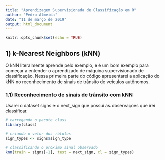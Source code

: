 ---
title: "Aprendizagem Supervisionada de Classificação em R"
author: "Pedro Almeida"
date: "11 de março de 2019"
output: html_document
---

```{r setup, include=FALSE}
knitr::opts_chunk$set(echo = TRUE)
```

## 1) k-Nearest Neighbors (kNN)

O kNN literalmente aprende pelo exemplo, e é um bom exemplo para começar a entender o aprendizado de máquina supervisionado de classificação. Nessa primeira parte do código apresentarei a aplicação do kNN no reconhecimento de sinais de trânsito de veículos autônomos.

### 1.1) Reconhecimento de sinais de trânsito com kNN

Usarei o dataset signs e o next_sign que possui as observaçoes que irei classificar.

```{r, message=FALSE, warning=FALSE}

# carregando o pacote class
library(class)

# criando o vetor dos rótulos
sign_types <- signs$sign_type

# classificando o próximo sinal observado
knn(train = signs[-1], test = next_sign, cl = sign_types)

```
